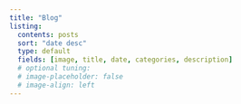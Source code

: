 ```yaml
---
title: "Blog"
listing:
  contents: posts
  sort: "date desc"
  type: default
  fields: [image, title, date, categories, description]
  # optional tuning:
  # image-placeholder: false
  # image-align: left
---
```

